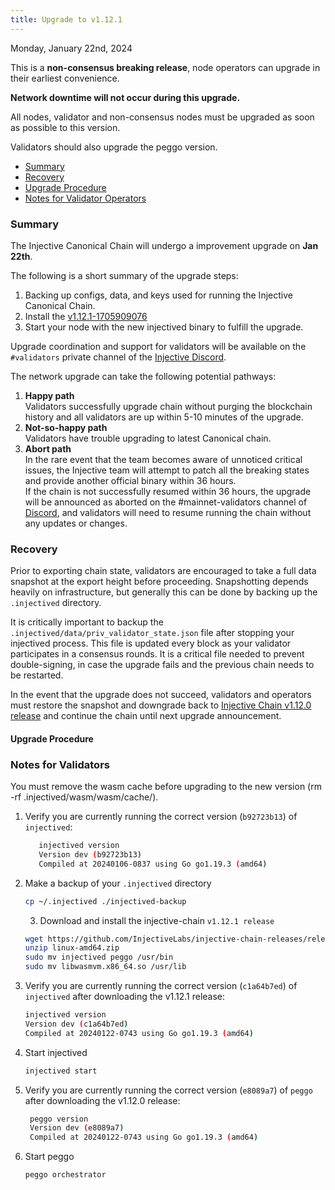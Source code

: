 ```yaml
---
title: Upgrade to v1.12.1
---
```


Monday, January 22nd, 2024

This is a **non-consensus breaking release**, node operators can upgrade in their earliest convenience.

**Network downtime will not occur during this upgrade.**

All nodes, validator and non-consensus nodes must be upgraded as soon as possible to this version.

Validators should also upgrade the peggo version.

* [Summary](#summary)
* [Recovery](#recovery)
* [Upgrade Procedure](#upgrade-procedure)
* [Notes for Validator Operators](#notes-for-validators)

### Summary

The Injective Canonical Chain will undergo a improvement upgrade on **Jan 22th**.

The following is a short summary of the upgrade steps:

1. Backing up configs, data, and keys used for running the Injective Canonical Chain.
2. Install the [v1.12.1-1705909076](https://github.com/InjectiveLabs/injective-chain-releases/releases/tag/v1.12.1-1705909076)
3. Start your node with the new injectived binary to fulfill the upgrade.

Upgrade coordination and support for validators will be available on the `#validators` private channel of the [Injective Discord](https://discord.gg/injective).

The network upgrade can take the following potential pathways:

1. **Happy path**\
   Validators successfully upgrade chain without purging the blockchain history and all validators are up within 5-10 minutes of the upgrade.
2. **Not-so-happy path**\
   Validators have trouble upgrading to latest Canonical chain.
3. **Abort path**\
   In the rare event that the team becomes aware of unnoticed critical issues, the Injective team will attempt to patch all the breaking states and provide another official binary within 36 hours.\
   If the chain is not successfully resumed within 36 hours, the upgrade will be announced as aborted on the #mainnet-validators channel of [Discord](https://discord.gg/injective), and validators will need to resume running the chain without any updates or changes.

### Recovery

Prior to exporting chain state, validators are encouraged to take a full data snapshot at the export height before proceeding. Snapshotting depends heavily on infrastructure, but generally this can be done by backing up the `.injectived` directory.

It is critically important to backup the `.injectived/data/priv_validator_state.json` file after stopping your injectived process. This file is updated every block as your validator participates in a consensus rounds. It is a critical file needed to prevent double-signing, in case the upgrade fails and the previous chain needs to be restarted.

In the event that the upgrade does not succeed, validators and operators must restore the snapshot and downgrade back to [Injective Chain v1.12.0 release](https://github.com/InjectiveLabs/injective-chain-releases/releases/v1.12.0-1704530206) and continue the chain until next upgrade announcement.

#### Upgrade Procedure

### Notes for Validators

You must remove the wasm cache before upgrading to the new version (rm -rf .injectived/wasm/wasm/cache/).

1.  Verify you are currently running the correct version (`b92723b13`) of `injectived`:

    ```bash
       injectived version
       Version dev (b92723b13)
       Compiled at 20240106-0837 using Go go1.19.3 (amd64)
    ```
2.  Make a backup of your `.injectived` directory

    ```bash
    cp ~/.injectived ./injectived-backup
    ```

    3. Download and install the injective-chain `v1.12.1 release`

    ```bash
    wget https://github.com/InjectiveLabs/injective-chain-releases/releases/download/v1.12.1-1705909076/linux-amd64.zip
    unzip linux-amd64.zip
    sudo mv injectived peggo /usr/bin
    sudo mv libwasmvm.x86_64.so /usr/lib
    ```
3.  Verify you are currently running the correct version (`c1a64b7ed`) of `injectived` after downloading the v1.12.1 release:

    ```bash
    injectived version
    Version dev (c1a64b7ed)
    Compiled at 20240122-0743 using Go go1.19.3 (amd64)
    ```
4.  Start injectived

    ```bash
    injectived start
    ```
5.  Verify you are currently running the correct version (`e8089a7`) of `peggo` after downloading the v1.12.0 release:

    ```bash
     peggo version
     Version dev (e8089a7)
     Compiled at 20240122-0743 using Go go1.19.3 (amd64)
    ```
6.  Start peggo

    ```bash
    peggo orchestrator
    ```
